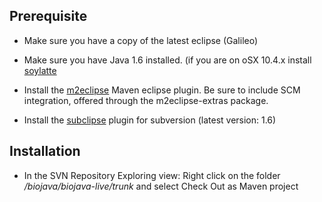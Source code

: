 == Prerequisite ==

* Make sure you have a copy of the latest eclipse (Galileo)

* Make sure you have Java 1.6 installed. (if you are on oSX 10.4.x install [http://landonf.bikemonkey.org/static/soylatte/ soylatte]

* Install the  [http://m2eclipse.sonatype.org/ m2eclipse] Maven eclipse plugin. Be sure to include SCM integration, offered through the m2eclipse-extras package.

* Install the [http://subclipse.tigris.org/ subclipse] plugin for subversion (latest version: 1.6)

== Installation ==

* In the SVN Repository Exploring view: Right click on the folder <i>/biojava/biojava-live/trunk</i> and select Check  Out as Maven project